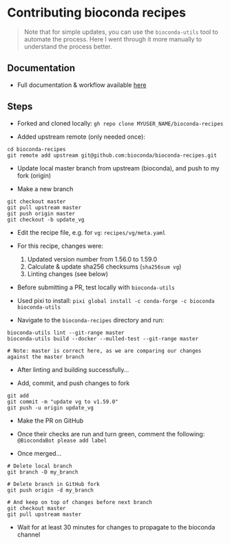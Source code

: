# Contributing bioconda recipes

> Note that for simple updates, you can use the `bioconda-utils` tool to automate the process. Here I went through it more manually to understand the process better.

## Documentation

- Full documentation & workflow available [here](https://bioconda.github.io/contributor/index.html)

## Steps

- Forked and cloned locally: `gh repo clone MYUSER_NAME/bioconda-recipes`

- Added upstream remote (only needed once):
```
cd bioconda-recipes
git remote add upstream git@github.com:bioconda/bioconda-recipes.git
```

- Update local master branch from upstream (bioconda), and push to my fork (origin)

- Make a new branch

```
git checkout master
git pull upstream master
git push origin master
git checkout -b update_vg
```

- Edit the recipe file, e.g. for `vg`: `recipes/vg/meta.yaml`

- For this recipe, changes were:
	1. Updated version number from 1.56.0 to 1.59.0
	2. Calculate & update sha256 checksums (`sha256sum vg`)
	3. Linting changes (see below)

- Before submitting a PR, test locally with `bioconda-utils`

- Used pixi to install: `pixi global install -c conda-forge -c bioconda bioconda-utils`

- Navigate to the `bioconda-recipes` directory and run:

```
bioconda-utils lint --git-range master
bioconda-utils build --docker --mulled-test --git-range master

# Note: master is correct here, as we are comparing our changes against the master branch
```

- After linting and building successfully...

- Add, commit, and push changes to fork

```
git add 
git commit -m "update vg to v1.59.0"
git push -u origin update_vg
```

- Make the PR on GitHub

- Once their checks are run and turn green, comment the following: `@BiocondaBot please add label`

- Once merged...

```
# Delete local branch
git branch -D my_branch

# Delete branch in GitHub fork
git push origin -d my_branch

# And keep on top of changes before next branch
git checkout master
git pull upstream master
```

- Wait for at least 30 minutes for changes to propagate to the bioconda channel
